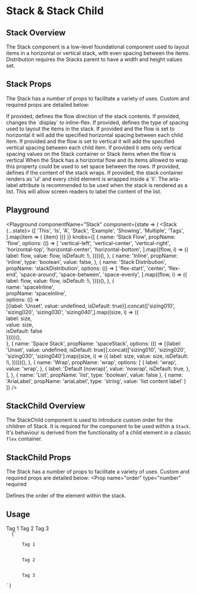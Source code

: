 


# Stack & Stack Child

## Stack Overview

The Stack component is a low-level foundational component used to layout items in a horizontal or vertical stack, with even spacing between the items. Distribution requires the Stacks parent to have a width and height values set.

## Stack Props

The Stack has a number of props to facilitate a variety of uses. Custom and required props are detailed below:

<LegacyBlock marginTop="sizing050">
  <Prop
    name="flow"
    type="Flow.VerticalLeft | Flow.VerticalCenter | Flow.VerticalRight | Flow.HorizontalTop | Flow.HorizontalCenter | Flow.HorizontalBottom"
    default="Flow.Vertical"
  >
    If provided, defines the flow direction of the stack contents.
  </Prop>
  <Prop name="inline" type="boolean">
    If provided, changes the `display` to inline-flex.
  </Prop>
  <Prop
    name="stackDistribution"
    type="StackDistribution"
    default="StackDistribution.SpaceAround"
  >
    If provided, defines the type of spacing used to layout the items in the
    stack.
  </Prop>
  <Prop name="spaceInline" type="SizingKeys"> 
    If provided and the flow is set to horizontal it will add the specified horizontal spacing between each child item.
    If provided and the flow is set to vertical it will add the specified vertical spacing between each child item.
  </Prop>
  <Prop name="spaceStack" type="SizingKeys">
    If provided it sets only vertical spacing values on the Stack container or Stack items when the flow is vertical
    When the Stack has a horizontal flow and its items allowed to wrap this property could be used to set space between the rows.
  </Prop>
  <Prop name="wrap" type="wrap | nowrap">
    If provided, defines if the content of the stack wraps.
  </Prop>
  <Prop name="list" type="boolean">
    If provided, the stack container renders as 'ul' and every child element is wrapped inside a 'li'.
  </Prop>
  <Prop name="ariaLabel" type="string">
    The aria-label attribute is recommended to be used when the stack is rendered as a list. This will allow screen readers to label the content of the list.
  </Prop>
</LegacyBlock>

## Playground

<Playground
  componentName="Stack"
  component={state => (
    <LegacyBlock width="100%" height="300px" overflowY="scroll">
      <Stack {...state}>
        {[
          'This',
          'Is',
          'A',
          'Stack',
          'Example',
          'Showing',
          'Multiple',
          'Tags',
        ].map(item => (
          <Tag>{item}</Tag>
        ))}
      </Stack>
    </LegacyBlock>
  )}
  knobs={[
    {
      name: 'Stack Flow',
      propName: 'flow',
      options: (() =>
        [
          'vertical-left',
          'vertical-center',
          'vertical-right',
          'horizontal-top',
          'horizontal-center',
          'horizontal-bottom',
        ].map((flow, i) => ({
          label: flow,
          value: flow,
          isDefault: !i,
        })))(),
    },
      {
      name: 'Inline',
      propName: 'inline',
      type: 'boolean',
      value: false,
    },
    {
      name: 'Stack Distribution',
      propName: 'stackDistribution',
      options: (() =>
        [
          'flex-start',
          'center',
          'flex-end',
          'space-around',
          'space-between',
          'space-evenly',
        ].map((flow, i) => ({
          label: flow,
          value: flow,
          isDefault: !i,
        })))(),
    },
    {	
      name: 'spaceInline',	
      propName: 'spaceInline',	
      options: (() =>	
        [{label: 'Unset', value: undefined, isDefault: true}].concat(['sizing010', 'sizing020', 'sizing030', 'sizing040',].map((size, i) => ({	
          label: size,	
          value: size,	
          isDefault: false	
        }))))(),	
    },
    {
      name: 'Space Stack',
      propName: 'spaceStack',
      options: (() =>
        [{label: 'Unset', value: undefined, isDefault: true}].concat(['sizing010', 'sizing020', 'sizing030', 'sizing040'].map((size, i) => ({
          label: size,
          value: size,
          isDefault: !i,
        }))))(),
    },
    {
      name: 'Wrap',
      propName: 'wrap',
      options: [
        {
          label: 'wrap',
          value: 'wrap',
        },
        {
          label: 'Default (nowrap)',
          value: 'nowrap',
          isDefault: true,
        },
      ],
    },
    {
      name: 'List',
      propName: 'list',
      type: 'boolean',
      value: false
    },
    {
      name: 'AriaLabel',
      propName: 'ariaLabel',
      type: 'string',
      value: 'list content label'
    }
  ]}
/>


## StackChild Overview

The StackChild component is used to introduce custom order for the children of Stack.
It is required for the component to be used within a `Stack`.
It's behaviour is derived from the functionality of a child element in a classic `flex` container.

## StackChild Props

The Stack has a number of props to facilitate a variety of uses. Custom and required props are detailed below:
<LegacyBlock marginTop="sizing050">
  <Prop
    name="order"
    type="number"
    required
  >
   Defines the order of the element within the stack.
  </Prop>
</LegacyBlock>

## Usage


<LegacyBlock marginTop="sizing050">
    <Stack flow={Flow.HorizontalTop}>
        <StackChild order={3}>
        <Tag>Tag 1</Tag>
        </StackChild>
        <StackChild order={1}>
        <Tag>Tag 2</Tag>
        </StackChild>
        <StackChild order={2}>
        <Tag>Tag 3</Tag>
        </StackChild>
    </Stack>
</LegacyBlock>

<Code>
  {`<Stack>
    <StackChild order={3}>
      <Tag>Tag 1</Tag>
    </StackChild>
    <StackChild order={1}>
      <Tag>Tag 2</Tag>
    </StackChild>
    <StackChild order={2}>
      <Tag>Tag 3</Tag>
    </StackChild>
</Stack>`}
</Code>